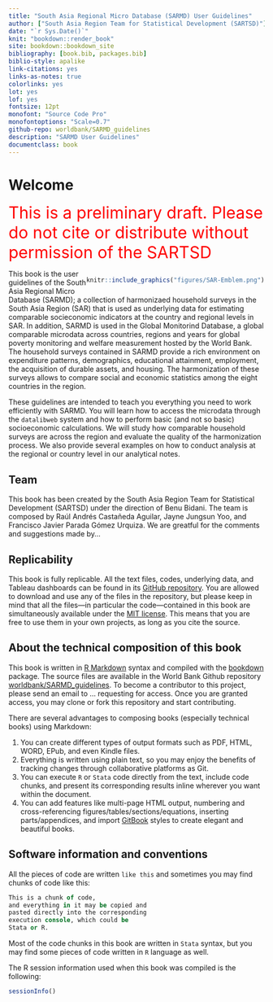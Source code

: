 ---
title: "South Asia Regional Micro Database (SARMD) User Guidelines" 
author: ["South Asia Region Team for Statistical Development (SARTSD)"]
date: "`r Sys.Date()`" 
knit: "bookdown::render_book"
site: bookdown::bookdown_site 
bibliography: [book.bib, packages.bib] 
biblio-style: apalike 
link-citations: yes
links-as-notes: true
colorlinks: yes
lot: yes
lof: yes
fontsize: 12pt
monofont: "Source Code Pro" 
monofontoptions: "Scale=0.7" 
github-repo: worldbank/SARMD_guidelines
description: "SARMD User Guidelines" 
documentclass: book 
---

# Welcome {-} 

<font color="red" size="6" >This is a preliminary draft. Please do not cite or distribute without permission of the SARTSD</font>

<div style= "float:right;position: relative;">
```{r echo=FALSE}
knitr::include_graphics("figures/SAR-Emblem.png")
```
</div>

This book is the user guidelines of the South Asia Regional Micro Database (SARMD); a collection of harmonizaed household surveys in the South Asia Region (SAR) that is used as underlying data for estimating comparable socieconomic indicators at the country and regional levels in SAR. In addition, SARMD is used in the Global Monitorind Database, a global comparable microdata across countries, regions and years for global poverty monitoring and welfare measurement hosted by the World Bank. The household surveys contained in SARMD provide a rich environment on expenditure patterns, demographics, educational attainment, employment, the acquisition of durable assets, and housing. The harmonization of these surveys allows to compare social and economic statistics among the eight countries in the region.

These guidelines are intended to teach you everything you need to work efficiently with SARMD. You will learn how to access the microdata through the `datalibweb` system and how to perform basic (and not so basic) socioeconomic calculations. We will study how comparable household surveys are across the region and evaluate the quality of the harmonization process. We also provide several examples on how to conduct analysis at the regional or country level in our analytical notes. 

## Team {-}

This book has been created by the South Asia Region Team for Statistical Development (SARTSD) under the direction of Benu Bidani. The team is composed by Raúl Andrés Castañeda Aguilar, Jayne Jungsun Yoo, and Francisco Javier Parada Gómez Urquiza. We are greatful for the comments and suggestions made by... 

## Replicability {-}

This book is fully replicable. All the text files, codes, underlying data, and Tableau dashboards can be found in its [GitHub repository](https://github.com/worldbank/SARMD_guidelines). You are allowed to download and use any of the files in the repository, but please keep in mind that all the files---in particular the code---contained in this book are simultaneously available under the [MIT license](https://opensource.org/licenses/MIT). This means that you are free to use them in your own projects, as long as you cite the source.

## About the technical composition of this book {-}

This book is written in [R Markdown](https://rmarkdown.rstudio.com/) syntax and compiled with the [bookdown](https://bookdown.org/yihui/bookdown/) package. The source files are available in the World Bank Github repository [worldbank/SARMD_guidelines](https://github.com/worldbank/SARMD_guidelines). To become a contributor to this project, please send an email to ... requesting for access. Once you are granted access, you may clone or fork this repository and start contributing. 

There are several advantages to composing books (especially technical books) using Markdown:

1. You can create different types of output formats such as PDF, HTML, WORD, EPub, and even Kindle files. 
2. Everything is written using plain text, so you may enjoy the benefits of tracking changes through collaborative platforms as Git. 
3. You can execute `R` or `Stata` code directly from the text, include code chunks, and present its corresponding results inline wherever you want within the document. 
4. You can add features like multi-page HTML output, numbering and cross-referencing figures/tables/sections/equations, inserting parts/appendices, and import [GitBook](https://www.gitbook.com) styles to create elegant and beautiful books.


## Software information and conventions {-}

All the pieces of code are written `like this` and sometimes you may find chunks of code like this:

```{stata, eval = FALSE}
This is a chunk of code,
and everything in it may be copied and
pasted directly into the corresponding
execution console, which could be 
Stata or R.
```

Most of the code chunks in this book are written in `Stata` syntax, but you may find some pieces of code written in `R` language as well.  

The R session information used when this book was compiled is the following:

```{r session}
sessionInfo()
```


